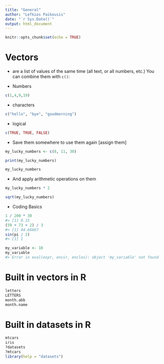 ```yaml
---
title: "General"
author: "Lefkios Paikousis"
date: "`r Sys.Date()`"
output: html_document
---
```


```r
knitr::opts_chunk$set(echo = TRUE)
```

# Vectors 
- are a list of values of the same time (all text, or all numbers, etc.)
You can combine them with `c()`:

- Numbers
```r
c(1,4,9,19)
```

- characters
```r
c("hello", "bye", "goodmorning")
```

- logical

```r
c(TRUE, TRUE, FALSE)
```


- Save them somewhere to use them again [assign them]

```r
my_lucky_numbers <- c(8, 11, 30)
```


```r
print(my_lucky_numbers)

my_lucky_numbers
```


- And apply arithmetic operations on them

```r
my_lucky_numbers * 2

sqrt(my_lucky_numbers)
```


- Coding Basics
```r
1 / 200 * 30
#> [1] 0.15
(59 + 73 + 2) / 3
#> [1] 44.66667
sin(pi / 2)
#> [1] 1
```

```r
my_variable <- 10
my_varıable
#> Error in eval(expr, envir, enclos): object 'my_varıable' not found
```


# Built in vectors in R

```r

letters
LETTERS
month.abb
month.name
```


# Built in datasets in R

```r
mtcars
iris
?datasets
?mtcars
library(help = "datasets")

```












